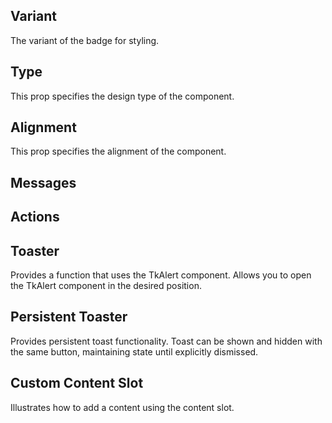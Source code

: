 
## Variant

The variant of the badge for styling.

<Variant />

## Type

This prop specifies the design type of the component.

<Type />

## Alignment

This prop specifies the alignment of the component.

<Alignment />

## Messages

<Messages />

## Actions

<Actions />

## Toaster

Provides a function that uses the TkAlert component. Allows you to open the TkAlert component in the desired position.

<Toaster />

## Persistent Toaster

Provides persistent toast functionality. Toast can be shown and hidden with the same button, maintaining state until explicitly dismissed.

<PersistentToaster />

## Custom Content Slot

Illustrates how to add a content using the content slot.

<Content />
